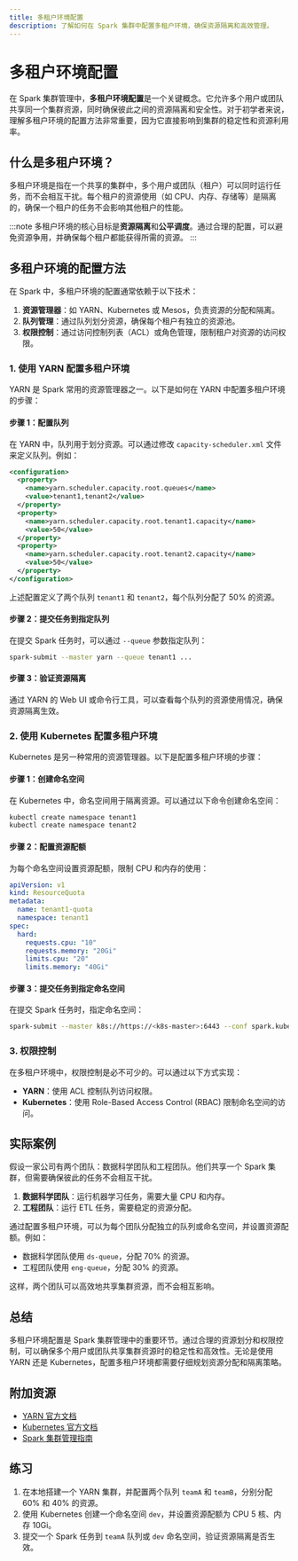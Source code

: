 ```yaml
---
title: 多租户环境配置
description: 了解如何在 Spark 集群中配置多租户环境，确保资源隔离和高效管理。
---
```


# 多租户环境配置

在 Spark 集群管理中，**多租户环境配置**是一个关键概念。它允许多个用户或团队共享同一个集群资源，同时确保彼此之间的资源隔离和安全性。对于初学者来说，理解多租户环境的配置方法非常重要，因为它直接影响到集群的稳定性和资源利用率。

## 什么是多租户环境？

多租户环境是指在一个共享的集群中，多个用户或团队（租户）可以同时运行任务，而不会相互干扰。每个租户的资源使用（如 CPU、内存、存储等）是隔离的，确保一个租户的任务不会影响其他租户的性能。

:::note
多租户环境的核心目标是**资源隔离**和**公平调度**。通过合理的配置，可以避免资源争用，并确保每个租户都能获得所需的资源。
:::

## 多租户环境的配置方法

在 Spark 中，多租户环境的配置通常依赖于以下技术：

1. **资源管理器**：如 YARN、Kubernetes 或 Mesos，负责资源的分配和隔离。
2. **队列管理**：通过队列划分资源，确保每个租户有独立的资源池。
3. **权限控制**：通过访问控制列表（ACL）或角色管理，限制租户对资源的访问权限。

### 1. 使用 YARN 配置多租户环境

YARN 是 Spark 常用的资源管理器之一。以下是如何在 YARN 中配置多租户环境的步骤：

#### 步骤 1：配置队列

在 YARN 中，队列用于划分资源。可以通过修改 `capacity-scheduler.xml` 文件来定义队列。例如：

```xml
<configuration>
  <property>
    <name>yarn.scheduler.capacity.root.queues</name>
    <value>tenant1,tenant2</value>
  </property>
  <property>
    <name>yarn.scheduler.capacity.root.tenant1.capacity</name>
    <value>50</value>
  </property>
  <property>
    <name>yarn.scheduler.capacity.root.tenant2.capacity</name>
    <value>50</value>
  </property>
</configuration>
```

上述配置定义了两个队列 `tenant1` 和 `tenant2`，每个队列分配了 50% 的资源。

#### 步骤 2：提交任务到指定队列

在提交 Spark 任务时，可以通过 `--queue` 参数指定队列：

```bash
spark-submit --master yarn --queue tenant1 ...
```

#### 步骤 3：验证资源隔离

通过 YARN 的 Web UI 或命令行工具，可以查看每个队列的资源使用情况，确保资源隔离生效。

### 2. 使用 Kubernetes 配置多租户环境

Kubernetes 是另一种常用的资源管理器。以下是配置多租户环境的步骤：

#### 步骤 1：创建命名空间

在 Kubernetes 中，命名空间用于隔离资源。可以通过以下命令创建命名空间：

```bash
kubectl create namespace tenant1
kubectl create namespace tenant2
```

#### 步骤 2：配置资源配额

为每个命名空间设置资源配额，限制 CPU 和内存的使用：

```yaml
apiVersion: v1
kind: ResourceQuota
metadata:
  name: tenant1-quota
  namespace: tenant1
spec:
  hard:
    requests.cpu: "10"
    requests.memory: "20Gi"
    limits.cpu: "20"
    limits.memory: "40Gi"
```

#### 步骤 3：提交任务到指定命名空间

在提交 Spark 任务时，指定命名空间：

```bash
spark-submit --master k8s://https://<k8s-master>:6443 --conf spark.kubernetes.namespace=tenant1 ...
```

### 3. 权限控制

在多租户环境中，权限控制是必不可少的。可以通过以下方式实现：

- **YARN**：使用 ACL 控制队列访问权限。
- **Kubernetes**：使用 Role-Based Access Control (RBAC) 限制命名空间的访问。

## 实际案例

假设一家公司有两个团队：数据科学团队和工程团队。他们共享一个 Spark 集群，但需要确保彼此的任务不会相互干扰。

1. **数据科学团队**：运行机器学习任务，需要大量 CPU 和内存。
2. **工程团队**：运行 ETL 任务，需要稳定的资源分配。

通过配置多租户环境，可以为每个团队分配独立的队列或命名空间，并设置资源配额。例如：

- 数据科学团队使用 `ds-queue`，分配 70% 的资源。
- 工程团队使用 `eng-queue`，分配 30% 的资源。

这样，两个团队可以高效地共享集群资源，而不会相互影响。

## 总结

多租户环境配置是 Spark 集群管理中的重要环节。通过合理的资源划分和权限控制，可以确保多个用户或团队共享集群资源时的稳定性和高效性。无论是使用 YARN 还是 Kubernetes，配置多租户环境都需要仔细规划资源分配和隔离策略。

## 附加资源

- [YARN 官方文档](https://hadoop.apache.org/docs/current/hadoop-yarn/hadoop-yarn-site/YARN.html)
- [Kubernetes 官方文档](https://kubernetes.io/docs/home/)
- [Spark 集群管理指南](https://spark.apache.org/docs/latest/cluster-overview.html)

## 练习

1. 在本地搭建一个 YARN 集群，并配置两个队列 `teamA` 和 `teamB`，分别分配 60% 和 40% 的资源。
2. 使用 Kubernetes 创建一个命名空间 `dev`，并设置资源配额为 CPU 5 核、内存 10Gi。
3. 提交一个 Spark 任务到 `teamA` 队列或 `dev` 命名空间，验证资源隔离是否生效。